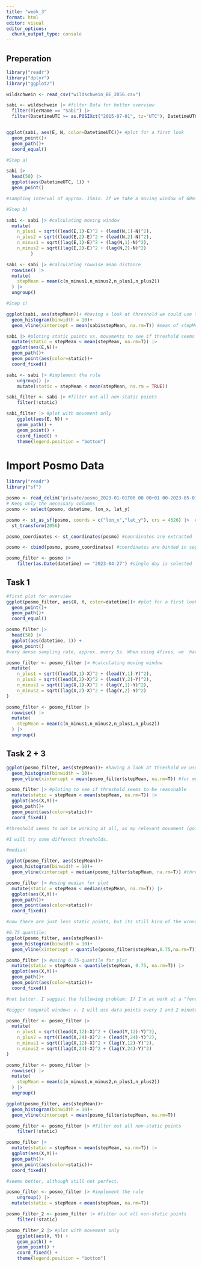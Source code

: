 ```yaml
---
title: "week_3"
format: html
editor: visual
editor_options: 
  chunk_output_type: console
---
```


## Preperation

```r
library("readr")
library("dplyr")
library("ggplot2")

wildschwein <- read_csv("wildschwein_BE_2056.csv") 

sabi <- wildschwein |> #filter Data for better overview
  filter(TierName == "Sabi") |> 
  filter(DatetimeUTC >= as.POSIXct("2015-07-01", tz="UTC"), DatetimeUTC < as.POSIXct("2015-07-03", tz="UTC"))


ggplot(sabi, aes(E, N, color=DatetimeUTC))+ #plot for a first look
  geom_point()+
  geom_path()+
  coord_equal()

#Step a)

sabi |>  
  head(50) |> 
  ggplot(aes(DatetimeUTC, 1)) +
  geom_point()

#sampling interval of approx. 15min. If we take a moving window of 60minutes, we need 4 fixes

#Step b)

sabi <- sabi |> #calculating moving window
  mutate(
    n_plus1 = sqrt((lead(E,1)-E)^2 + (lead(N,1)-N)^2),
    n_plus2 = sqrt((lead(E,2)-E)^2 + (lead(N,2)-N)^2),
    n_minus1 = sqrt((lag(E,1)-E)^2 + (lag(N,1)-N)^2),
    n_minus2 = sqrt((lag(E,2)-E)^2 + (lag(N,2)-N)^2)
         )

sabi <- sabi |> #calculating rowwise mean distance
  rowwise() |> 
  mutate(
    stepMean = mean(c(n_minus1,n_minus2,n_plus1,n_plus2))
  ) |> 
  ungroup()

#Step c)

ggplot(sabi, aes(stepMean))+ #having a look at threshold we could use to separate "static" points from movements
  geom_histogram(binwidth = 10)+
  geom_vline(xintercept = mean(sabi$stepMean, na.rm=T)) #mean of stepMean 

sabi |> #ploting static points vs. movements to see if threshold seems to be reasonable 
  mutate(static = stepMean < mean(stepMean, na.rm=T)) |> 
  ggplot(aes(E,N))+
  geom_path()+
  geom_point(aes(color=static))+
  coord_fixed()

sabi <- sabi |> #implement the rule
    ungroup() |>
    mutate(static = stepMean < mean(stepMean, na.rm = TRUE))

sabi_filter <- sabi |> #filter out all non-static points
    filter(!static)

sabi_filter |> #plot with movement only
    ggplot(aes(E, N)) +
    geom_path() +
    geom_point() +
    coord_fixed() +
    theme(legend.position = "bottom")

```

# Import Posmo Data

```r
library("readr")
library("sf")

posmo <- read_delim("private/posmo_2023-01-01T00 00 00+01 00-2023-05-01T23 59 59+02 00.csv")
# Keep only the necessary columns
posmo <- select(posmo, datetime, lon_x, lat_y)

posmo <- st_as_sf(posmo, coords = c("lon_x","lat_y"), crs = 4326) |>  #cs is transformed to 2056
  st_transform(2056)

posmo_coordinates <- st_coordinates(posmo) #coordinates are extracted

posmo <- cbind(posmo, posmo_coordinates) #coordinates are binded in separate columns

posmo_filter <- posmo |>
    filter(as.Date(datetime) == "2023-04-27") #single day is selected

```

## Task 1

```r

#first plot for overview
ggplot(posmo_filter, aes(X, Y, color=datetime))+ #plot for a first look
  geom_point()+
  geom_path()+
  coord_equal()

posmo_filter |>  
  head(50) |> 
  ggplot(aes(datetime, 1)) +
  geom_point()
#very dense sampling rate, approx. every 5s. When using 4fixes, we  have a window of 20s.That may be to small?

posmo_filter <- posmo_filter |> #calculating moving window
  mutate(
    n_plus1 = sqrt((lead(X,1)-X)^2 + (lead(Y,1)-Y)^2),
    n_plus2 = sqrt((lead(X,2)-X)^2 + (lead(Y,2)-Y)^2),
    n_minus1 = sqrt((lag(X,1)-X)^2 + (lag(Y,1)-Y)^2),
    n_minus2 = sqrt((lag(X,2)-X)^2 + (lag(Y,2)-Y)^2)
)

posmo_filter <- posmo_filter |> 
  rowwise() |> 
  mutate(
    stepMean = mean(c(n_minus1,n_minus2,n_plus1,n_plus2))
  ) |> 
  ungroup()
```

## Task 2 + 3

```r
ggplot(posmo_filter, aes(stepMean))+ #having a look at threshold we used before with sabi
  geom_histogram(binwidth = 10)+
  geom_vline(xintercept = mean(posmo_filter$stepMean, na.rm=T)) #for me it seems to be too low? I will try and come back if necessary

posmo_filter |> #ploting to see if threshold seems to be reasonable 
  mutate(static = stepMean < mean(stepMean, na.rm=T)) |> 
  ggplot(aes(X,Y))+
  geom_path()+
  geom_point(aes(color=static))+
  coord_fixed()

#threshold seems to not be working at all, as my relevant movement (going to work and back) is considered static, while the "Noise" (movements at work) is considered as movements. 

#I will try some different thresholds.

#median:

ggplot(posmo_filter, aes(stepMean))+ 
  geom_histogram(binwidth = 10)+
  geom_vline(xintercept = median(posmo_filter$stepMean, na.rm=T)) #threshold lower

posmo_filter |> #using median for plot
  mutate(static = stepMean < median(stepMean, na.rm=T)) |> 
  ggplot(aes(X,Y))+
  geom_path()+
  geom_point(aes(color=static))+
  coord_fixed()

#now there are just less static points, but its still kind of the wrong way

#0.75 quantile:
ggplot(posmo_filter, aes(stepMean))+ 
  geom_histogram(binwidth = 10)+
  geom_vline(xintercept = quantile(posmo_filter$stepMean,0.75,na.rm=T)) #threshold between median and mean

posmo_filter |> #using 0.75-quantile for plot
  mutate(static = stepMean < quantile(stepMean, 0.75, na.rm=T)) |> 
  ggplot(aes(X,Y))+
  geom_path()+
  geom_point(aes(color=static))+
  coord_fixed()

#not better. I suggest the following problem: If I'm at work at a "fenced" place, Posmo stops collecting data points. If it then starts again later, there is a huge gap, and the steplength is accordingly huge too. These outliners make my actual movement seem so slow, that it's considered as static. Maybe changing the temporal window may help ? Or a upper threshold could be used? 

#bigger temporal window: v. I will use data points every 1 and 2 minutes:

posmo_filter <- posmo_filter |> 
  mutate(
    n_plus1 = sqrt((lead(X,12)-X)^2 + (lead(Y,12)-Y)^2),
    n_plus2 = sqrt((lead(X,24)-X)^2 + (lead(Y,24)-Y)^2),
    n_minus1 = sqrt((lag(X,12)-X)^2 + (lag(Y,12)-Y)^2),
    n_minus2 = sqrt((lag(X,24)-X)^2 + (lag(Y,24)-Y)^2)
)

posmo_filter <- posmo_filter |> 
  rowwise() |> 
  mutate(
    stepMean = mean(c(n_minus1,n_minus2,n_plus1,n_plus2))
  ) |> 
  ungroup()

ggplot(posmo_filter, aes(stepMean))+ 
  geom_histogram(binwidth = 10)+
  geom_vline(xintercept = mean(posmo_filter$stepMean, na.rm=T)) 

posmo_filter <- posmo_filter |> #filter out all non-static points
    filter(!static)

posmo_filter |> 
  mutate(static = stepMean < mean(stepMean, na.rm=T)) |> 
  ggplot(aes(X,Y))+
  geom_path()+
  geom_point(aes(color=static))+
  coord_fixed()

#seems better, although still not perfect. 

posmo_filter <- posmo_filter |> #implement the rule
    ungroup() |>
  mutate(static = stepMean < mean(stepMean, na.rm=T))

posmo_filter_2 <- posmo_filter |> #filter out all non-static points
    filter(!static)

posmo_filter_2 |> #plot with movement only
    ggplot(aes(X, Y)) +
    geom_path() +
    geom_point() +
    coord_fixed() +
    theme(legend.position = "bottom")

```

